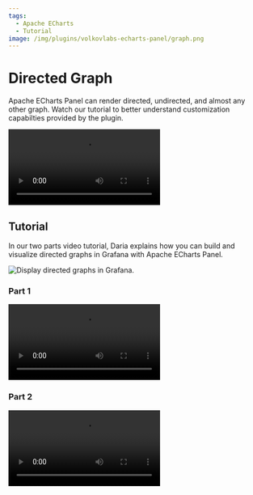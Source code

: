 ```yaml
---
tags:
  - Apache ECharts
  - Tutorial
image: /img/plugins/volkovlabs-echarts-panel/graph.png
---
```



# Directed Graph

Apache ECharts Panel can render directed, undirected, and almost any other graph. Watch our tutorial to better understand customization capabilties provided by the plugin.

<Video
  src="https://www.youtube.com/embed/BcW7iyTadWE"
  title="Can Apache ECharts render a directed graph?"
/>

## Tutorial

In our two parts video tutorial, Daria explains how you can build and visualize directed graphs in Grafana with Apache ECharts Panel.

<Image
  title="Display directed graphs in Grafana."
  src="/img/plugins/volkovlabs-echarts-panel/graph.png"
/>

### Part 1

<Video
  src="https://www.youtube.com/embed/e3VHgpuzEF0"
  title="Build a directional graph in Grafana using Apache ECharts Panel. Tutorial part 1."
/>

### Part 2

<Video
  src="https://www.youtube.com/embed/oM7XAVlsOio"
  title="Build a directional graph in Grafana using Apache ECharts Panel. Tutorial part 2."
/>
